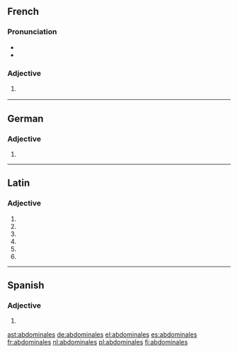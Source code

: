 {{also|Abdominales}}
==French==

===Pronunciation===
* {{IPA|/ab.dɔ.mi.nal/|lang=fr}}
* {{homophones|lang=fr|abdominal|abdominale}}

===Adjective===
{{fr-adj-form}}

# {{inflection of|abdominal||f|p|lang=fr}}
#: {{ux|fr|[[douleurs]] '''abdominales'''|'''[[abdominal]]''' [[pain]]s|inline=1}}

----

==German==

===Adjective===
{{head|de|adjective form}}

# {{inflected form of|abdominal|lang=de}}
{{rfc-auto}}

----

==Latin==

===Adjective===
{{la-adj-form|abdominālēs}}

# {{inflection of|abdominālis||nom|m|p|lang=la}}
# {{inflection of|abdominālis||nom|f|p|lang=la}}
# {{inflection of|abdominālis||acc|m|p|lang=la}}
# {{inflection of|abdominālis||acc|f|p|lang=la}}
# {{inflection of|abdominālis||voc|m|p|lang=la}}
# {{inflection of|abdominālis||voc|f|p|lang=la}}

----

==Spanish==

===Adjective===
{{head|es|adjective form}}

# {{inflection of|abdominal||p|lang=es}}

[[ast:abdominales]]
[[de:abdominales]]
[[el:abdominales]]
[[es:abdominales]]
[[fr:abdominales]]
[[nl:abdominales]]
[[pl:abdominales]]
[[fi:abdominales]]